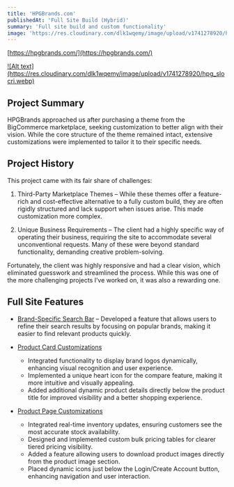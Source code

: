 ```yaml
---
title: 'HPGBrands.com'
publishedAt: 'Full Site Build (Hybrid)'
summary: 'Full site build and custom functionality'
image: 'https://res.cloudinary.com/dlk1wqemy/image/upload/v1741278920/hpg_slocri.webp'
---
```


[https://hpgbrands.com/](https://hpgbrands.com/)

<a href="https://res.cloudinary.com/dlk1wqemy/image/upload/v1741278920/hpg_slocri.webp">
![Alt text](https://res.cloudinary.com/dlk1wqemy/image/upload/v1741278920/hpg_slocri.webp)
</a>

## Project Summary

HPGBrands approached us after purchasing a theme from the BigCommerce marketplace, seeking customization to better align with their vision. While the core structure of the theme remained intact, extensive customizations were implemented to tailor it to their specific needs.

## Project History

This project came with its fair share of challenges:

1. Third-Party Marketplace Themes – While these themes offer a feature-rich and cost-effective alternative to a fully custom build, they are often rigidly structured and lack support when issues arise. This made customization more complex.

2. Unique Business Requirements – The client had a highly specific way of operating their business, requiring the site to accommodate several unconventional requests. Many of these were beyond standard functionality, demanding creative problem-solving.

Fortunately, the client was highly responsive and had a clear vision, which eliminated guesswork and streamlined the process. While this was one of the more challenging projects I’ve worked on, it was also a rewarding one.

## Full Site Features

- [Brand-Specific Search Bar](https://hpgbrands.com/) – Developed a feature that allows users to refine their search results by focusing on popular brands, making it easier to find relevant products quickly.

- [Product Card Customizations](https://hpgbrands.com/bags-totes/)
    - Integrated functionality to display brand logos dynamically, enhancing visual recognition and user experience.
    - Implemented a unique heart icon for the compare feature, making it more intuitive and visually appealing.
    - Added additional dynamic product details directly below the product title for improved visibility and a better shopping experience.

- [Product Page Customizations](https://hpgbrands.com/8172ev/rpet-mesh-drawstring-backpack/)
    - Integrated real-time inventory updates, ensuring customers see the most accurate stock availability.
    - Designed and implemented custom bulk pricing tables for clearer tiered pricing visibility.
    - Added a feature allowing users to download product images directly from the product image section.
    - Placed dynamic icons just below the Login/Create Account button, enhancing navigation and user interaction.